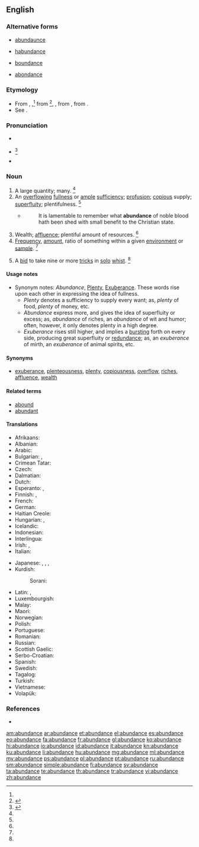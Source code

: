 ==English==

{{wikipedia}}

===Alternative forms===
* {{qualifier|obsolete}} [[abundaunce]]
* {{qualifier|obsolete}} [[habundance]]
* {{qualifier|obsolete}} [[boundance]]
* {{qualifier|card games}} [[abondance]]

===Etymology===
* From {{etyl|enm|en}} {{term|abundaunce|lang=ang}}, {{term|habaundance|lang=enm}},<ref name=WI3/> from {{etyl|fro|en}} {{term|habundance|lang=fro}}<ref name=SOED>{{reference-book | last =| first = | authorlink =  | coauthors =  | editor =Brown, Lesley  | others =  | title = The Shorter Oxford English Dictionary | origdate =  | origyear = 1933| origmonth =  | url =  | format =  | accessdate =  | accessyear =  | accessmonth =  | edition = 5th | date =  | year =2003| month =  | publisher =Oxford University Press  | location =Oxford, UK | language =  | id =  | doi = | isbn =978-0-19-860575-7 | lccn = | ol = | pages =10| chapter =  | chapterurl =  | quote =}}</ref>, {{term|abondance|lang=fro}}, from {{etyl|la|en}} {{term|abundantia||fullness, plenty|lang=la}}, from {{term|abundo|abundō|to overflow|lang=la}}.
* See {{term|abound|lang=en}}.

===Pronunciation===
* {{a|RP}} {{IPA|/əˈbʌn.dn̩s/}}
* {{a|US}} {{IPA|/əˈbʌn.dn̩s/|/əˈbʌn.dn̩ts/|/əˈbn̩.dn̩s/|}}<ref name=WI3>{{reference-book | last =| first = | authorlink =  | coauthors =  | editor =Gove, Philip Babcock    | others =  | title = Webster's Third International Dictionary of the English Language Unabridged | origdate =  | origyear = 1909 | origmonth =  | url =  | format =  | accessdate =  | accessyear =  | accessmonth =  | edition =  | date =  | year =1976  | month =  | publisher =G. & C. Merriam Co.  | location = Springfield, MA | language =  | id =  | doi = | isbn =0-87779-101-5 | lccn = | ol = | pages =8| chapter =  | chapterurl =  | quote =}}</ref>
* {{audio|en-us-abundance.ogg|Audio (US)}}

===Noun===
{{en-noun}}

# A large quantity; many. {{defdate|First attested around 1150 to 1350.}}<ref name=SOED/>
# An [[overflowing]] [[fullness]] or [[ample]] [[sufficiency]]; [[profusion]]; [[copious]] supply; [[superfluity]]; plentifulness. {{defdate|First attested around 1350 to 1470.}}<ref name=SOED/>
#* {{rfdate}} {{w|Sir Walter Raleigh}}
#*: It is lamentable to remember what '''abundance''' of noble blood hath been shed with small benefit to the Christian state.
# Wealth; [[affluence]]; plentiful amount of resources. {{defdate|First attested around 1350 to 1470.}}<ref name=SOED/>
# [[frequency|Frequency]], [[amount]], ratio of something within a given [[environment]] or [[sample]]. {{defdate|First attested in the late 19<sup>th</sup> century.}}<ref name=SOED/>
# {{context|card games}} A [[bid]] to take nine or more [[trick]]s in [[solo]] [[whist]]. {{defdate|First attested in the late 19<sup>th</sup> century.}}<ref name=SOED/>


====Usage notes====
* Synonym notes: ''Abundance'', [[plenty|Plenty]], [[exuberance|Exuberance]]. These words rise upon each other in expressing the idea of fullness.
** ''Plenty'' denotes a sufficiency to supply every want; as, ''plenty'' of food, ''plenty'' of money, etc.
** ''Abundance'' express more, and gives the idea of superfluity or excess; as, ''abundance'' of riches, an ''abundance'' of wit and humor; often, however, it only denotes plenty in a high degree.
** ''Exuberance'' rises still higher, and implies a [[bursting]] forth on every side, producing great superfluity or [[redundance]]; as, an ''exuberance'' of mirth, an ''exuberance'' of animal spirits, etc.

====Synonyms====
* [[exuberance]], [[plenteousness]], [[plenty]], [[copiousness]], [[overflow]], [[riches]], [[affluence]], [[wealth]]

====Related terms====
* [[abound]]
* [[abundant]]

====Translations====
{{trans-top|ample sufficiency}}
* Afrikaans: {{t-|af|oorvloed}}
* Albanian: {{t+|sq|bollëk|f}}
* Arabic: {{t-|ar|الكثرة}}
* Bulgarian: {{t+|bg|обилие}}, {{t+|bg|изобилие}}
* Crimean Tatar: {{t|crh|bereket}}
* Czech: {{t-|cs|hojnost|f}}
* Dalmatian: {{tø|dlm|bonduanza|f}}
* Dutch: {{t+|nl|overvloed}}
* Esperanto: {{t-|eo|sufiĉego}}, {{t+|eo|abundo}}
* Finnish: {{t|fi|runsaus}}, {{t|fi|yltäkylläisyys}}
* French: {{t+|fr|abondance}}
* German: {{t+|de|Überfluss|m}}
* Haitian Creole: {{tø|ht|abondans}}
* Hungarian: {{t+|hu|bőség}}, {{t+|hu|áradat}}
* Icelandic: {{t+|is|gnægð|f}}
* Indonesian: {{t|id|limpah-ruah}}
* Interlingua: {{t|ia|abundantia}}
* Irish: {{t-|ga|líonmhaireacht|f}}, {{t-|ga|raidhse|f}}
* Italian: {{t+|it|abbondanza}}
{{trans-mid}}
* Japanese: {{t|ja|大量|tr=tairyō|sc=Jpan}}, {{t|ja|過剰|tr=kajō|sc=Jpan}}, {{t|ja|豊かさ|tr=yutakasa|sc=Jpan}}, {{t|ja|多量|tr=taryō|sc=Jpan}}
* Kurdish:
*: Sorani: {{t+|ku|زۆری|tr=zori|sc=ku-Arab}}
* Latin: {{t+|la|copia|f|alt=cōpia}}, {{t-|la|abundantia|f}}
* Luxembourgish: {{t-|lb|Iwwerfloss|m}}
* Malay: {{t-|ms|kelimpahan}}
* Maori: {{t|mi|ranea}}
* Norwegian: {{t-|no|overflod|c}}
* Polish: {{t+|pl|obfitość|f}}
* Portuguese: {{t+|pt|abundância|f}}
* Romanian: {{t-|ro|abundență|f}}
* Russian: {{t+|ru|изобилие|n|tr=izobílije|alt=изоби́лие}}
* Scottish Gaelic: {{t-|gd|pailteas|m}}
* Serbo-Croatian: {{t-|sh|изобиље|n|tr=izobilje}}
* Spanish: {{t+|es|abundancia}}
* Swedish: {{t+|sv|överflöd|c}}
* Tagalog: {{t-|tl|kasaganaan}}
* Turkish: {{t+|tr|bolluk}}
* Vietnamese: {{t+|vi|phong phú}}
* Volapük: {{t+|vo|bundan}}
{{trans-bottom}}

===References===
<references/>
* {{R:Webster 1913}}

[[am:abundance]]
[[ar:abundance]]
[[et:abundance]]
[[el:abundance]]
[[es:abundance]]
[[eo:abundance]]
[[fa:abundance]]
[[fr:abundance]]
[[gl:abundance]]
[[ko:abundance]]
[[hi:abundance]]
[[io:abundance]]
[[id:abundance]]
[[it:abundance]]
[[kn:abundance]]
[[ku:abundance]]
[[li:abundance]]
[[hu:abundance]]
[[mg:abundance]]
[[ml:abundance]]
[[my:abundance]]
[[ps:abundance]]
[[pl:abundance]]
[[pt:abundance]]
[[ru:abundance]]
[[sm:abundance]]
[[simple:abundance]]
[[fi:abundance]]
[[sv:abundance]]
[[ta:abundance]]
[[te:abundance]]
[[th:abundance]]
[[tr:abundance]]
[[vi:abundance]]
[[zh:abundance]]